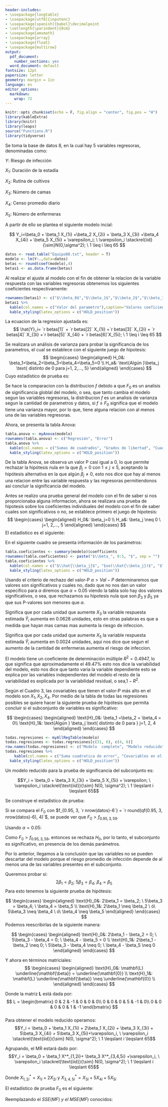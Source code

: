 ```yaml
---
header-includes:
- \usepackage{longtable}
- \usepackage[utf8]{inputenc}
- \usepackage[spanish]{babel}\decimalpoint
- \setlength{\parindent}{0cm}
- \usepackage{amsmath}
- \usepackage{array}
- \usepackage{float}
- \usepackage{multirow}
output:
  pdf_document:
    number_sections: yes
  word_document: default
fontsize: 12pt
papersize: letter
geometry: margin = 1in
language: es
editor_options:
  markdown:
    wrap: 72
---
```


```r
knitr::opts_chunk$set(echo = F, fig.align = "center", fig.pos = "H")
library(kableExtra)
library(knitr)
library(leaps)
source("Functions.R")
library(tidyverse)
```

```{=tex}
\input{titlepage}
\thispagestyle{empty}
\tableofcontents
\newpage
\thispagestyle{empty}
\listoffigures
\listoftables
\newpage
```

```{=tex}
\pagestyle{myheadings}
\setcounter{page}{3}
```
\section{Pregunta 1}
Se toma la base de datos 8, en la cual hay 5 variables regresoras, denominadas como:

$Y$: Riesgo de infección 

$X_1$: Duración de la estadía

$X_2$: Rutina de cultivos

$X_3$: Número de camas

$X_4$: Censo promedio diario

$X_5$: Número de enfermeras

A partir de ello se plantea el siguiente modelo incial:

$$
Y_i=\beta_0 + \beta_1 X_{1i} +\beta_2 X_{2i} + \beta_3 X_{3i} +\beta_4 X_{4i} + \beta_5 X_{5i} + \varepsilon_i; \ \varepsilon_i 
\stackrel{iid}{\sim}N(0,\sigma^2); \ 1 \leq i \leq 65
$$
```r
datos <- read.table("Equipo08.txt", header = T)
modelo <- lm(Y~.,data=datos)
betas <- round(coef(modelo),4)
betas1 <- as.data.frame(betas)
```

\subsection{Modelo de regresion}

Al realizar el ajuste al modelo con el fin de obtener la relacion de la variable respuesta con las variables regresoras obtenemos los siguientes coeficientes respectivamente:

```r
rownames(betas1) <- c("$\\beta_0$","$\\beta_1$","$\\beta_2$","$\\beta_3$","$\\beta_4$","$\\beta_5$")
betas1 %>% 
  kable(col.names = c("Valor del parametro"),caption="Valores coeficientes", escape = F, booktab = T, align = "c", row.names = T) %>% 
  kable_styling(latex_options = c("HOLD_position"))
```
La ecuacion de la regresion ajustada es:
$$
\hat{Y}_i=  `r betas[1]` + `r betas[2]` X_{1i} +`r betas[3]` X_{2i} + `r betas[4]` X_{3i} +`r betas[5]` X_{4i} + `r betas[6]`X_{5i}; \ 1 \leq i \leq 65 
$$
\subsection{Significancia de la regresión}
Se realizara un análisis de varianza para probar la significancia de los parametros, el cual se establece con el siguiente juego de hipotesis:
$$
\begin{cases}
  \begin{aligned}
    H_0&: \beta_1=\beta_2=\beta_3=\beta_4=\beta_5=0 \\
    H_a&: \text{Algún }\beta_j \text{ distinto de 0 para j=1, 2,..., 5}
  \end{aligned}
\end{cases}
$$
Cuyo estadístico de prueba es:

\begin{equation}
F_0 = \frac{MST}{MSE} \stackrel{H_0}{\sim} f_{5, `r nrow(datos)-6`}\\
\end{equation}

Se hace la comparacion con la distribucion $f$ debido a que $F_0$ es un analisis de significancia globlal del modelo, o sea, que tanto cambia el modelo segun las variables regresoras, la distribucion $f$ es un analisis de varianza segun la cantidad de parametros y datos, si $f \leq F_0$ significa que el modelo tiene una varianza mayor, por lo que, tiene alguna relacion con al menos una de las variables regresoras.      

Ahora, se presenta la tabla Anova:
```r
tabla.anova <- myAnova(modelo)
rownames(tabla.anova) <- c("Regresión", "Error")
tabla.anova %>% 
  kable(col.names = c("Sumas de cuadrados", "Grados de libertad", "Cuadrado medio", "$F_0$", "P-valor"),caption = "Tabla  ANOVA para el modelo", escape=F, booktab=T, align = "c", row.names = T) %>% 
  kable_styling(latex_options = c("HOLD_position"))
```
De la tabla Anova, se observa un valor P casi igual a 0, lo  que permite rechazar la hipótesis nula en la que $\beta_j = 0$ con $1 \leqslant j \leqslant 5$, aceptando la hipótesis alternativa en la que algún $\beta_j \neq 0$, esto nos dice que hay al menos una relacion entre las variable respuesta y las regresoras permitiendonos asi concluir la significancia del modelo.

\subsection{Significancia  de los parámetros}
Antes se realizo una prueba general del modelo con el fin de saber si nos proporcionaba alguna informacion, ahora se realizara una prueba de hipotesis sobre los coeficientes individuales del modelo con el fin de saber cuales son significativos o no, se establece primero el juego de hipotesis:
$$
\begin{cases}
  \begin{aligned}
    H_0&: \beta_j=0 \\
    H_a&: \beta_j \neq 0 \ j=1, 2,..., 5
  \end{aligned}
\end{cases}
$$
El estadistico es el siguiente:

\begin{equation}
T_{j,0} = \frac{\hat{\beta}_j}{se(\hat{\beta}_j)} \stackrel{H_0}{\sim} t_{`r nrow(datos)-6`}\\
\end{equation}


En el siguiente cuadro se presenta información de los parámetros:


```r
tabla.coeficientes <- summary(modelo)$coefficients
rownames(tabla.coeficientes) <- paste("$\\beta_", 0:5, "$", sep = "")
tabla.coeficientes %>% 
  kable(col.names = c("$\\hat{\\beta_j}$", "$se(\\hat{\\beta_j})$", "$T_{0j}$", "P-valor"),caption = "Resumen de los coeficientes", escape=F, booktab=T, align = "c", row.names = T, digits = 4) %>% 
  kable_styling(latex_options = c("HOLD_position"))
```
Usando el criterio de rechazo del valor-P $\alpha > Val-P$ determinaremos que valores son significativos y cuales no, dado que no nos dan un valor especifico para $\alpha$ diremos que $\alpha = 0.05$ viendo la tabla solo hay dos valores significativos, o sea, que rechazamos su hipotesis nula que son $\beta_3$ y $\beta_5$ ya que sus P-valores son menores que $\alpha$.

\subsection{Interpretación de los parámetros}

\textbf{$\hat{\beta_3}$:} Significa que por cada unidad que aumente $X_{3}$ la variable respuesta estimada $\hat{Y}_i$ aumenta en 0.0628 unidades, esto en otras palabras es que a medida que hayan mas camas mas aumenta la riesgo de infeccion.

\textbf{$\hat{\beta_5}$:} Significa que por cada unidad que aumente $X_{5}$ la variable respuesta estimada $\hat{Y}_i$ aumenta en 0.0024 unidades, aqui nos dice que segun el aumento de la cantidad de enfermeras aumenta el riesgo de infeccion.

\subsection{Coeficiente de determinación múltiple $R^2$}


El  modelo tiene un coeficiente de determinación múltiple $R^2 = 0.4947$, lo que significa que aproximadamente el $49.47\%$ esto nos dice la variabilidad del modelo, esto nos dice que tanto varia la variable dependiente esto se explica por las variables independientes del modelo el resto de la variabilidad es explicada por la variabilidad residual, o sea,$1-R^2$.

\newpage
\section{Pregunta 2}
\subsection{Planteamiento pruebas de hipótesis  y modelo reducido}

Según el Cuadro 3, las covariables que tienen el valor-P más alto en el modelo son $X_1, X_2, X_4$. 
Por medio de la tabla de todas las regresiones posibles se quiere hacer la siguiente prueba de hipótesis que permita concluir si el subconjunto de variables es significativo:


$$
\begin{cases}
\begin{aligned}
\text{H}_0&: \beta_1 =\beta_2 = \beta_4 = 0\\
\text{H}_1&: \text{Algún } \beta_j \text{ distinto de 0 para } j=1, 2, 4
\end{aligned}
\end{cases}
$$
```r
todas.regresiones <- myAllRegTable(modelo)
todas.regresiones <- todas.regresiones[c(31, 6), c(4, 6)]
row.names(todas.regresiones) <- c("Modelo  completo", "Modelo reducido")
todas.regresiones %>% 
    kable(col.names = c("Suma cuadratica de error", "Covariables en el modelo"), caption = "Resumen tabla de todas las regresiones posibles", escape=F, booktab=T, align = "c", row.names = T, digits = 4) %>% 
  kable_styling(latex_options = c("HOLD_position"))
```
Un modelo reducido para la prueba de significancia del subconjunto es:

$$Y_i = \beta_0 + \beta_3 X_{3i} + \beta_5 X_{5i} + \varepsilon; \ \varepsilon_i \stackrel{\text{iid}}{\sim} N(0, \sigma^2); \ 1 \leqslant i \leqslant 65$$
\subsection{Estadístico de prueba y conclusión}
Se construye el estadístico de prueba:

\begin{equation}
\begin{split}
F_0 &= \frac{(SSE(\beta_0, \beta_3, \beta_5) - SSE(\beta_0, \ \cdots, \ \beta_5))/3}{MSE(\beta_0, \ \cdots, \ \beta_5)} \stackrel{H_0}{\sim} f_{3, `r nrow(datos)-6`}\\
&= \frac{[69.028-58.420]/3}{0.990177} \\
&= 3.5711
\end{split}
\end{equation}

Si se compara el $F_0$ con $f_{0.95, 3, `r nrow(datos)-6`} = `r round(qf(0.95, 3, nrow(datos)-6), 4)`$, se puede ver que $F_0 > f_{0.95, 3, 59}$.

Usando $\alpha = 0.05$:

Como $F_0 > f_{0.95, 3, 59}$, entonces se rechaza $H_0$, por lo tanto, el subconjunto es significativo, en presencia de los demás parámetros.

Por lo anterior, llegamos a la conclusión que las variables no se pueden descartar del modelo porque el riesgo promedio de infección depende de al menos una de las variables presentes en el subconjunto.

\newpage
\section{Pregunta 3}
\subsection{Prueba de hipótesis y prueba de hipótesis matricial}
Queremos probar si: 
$$2\beta_1 = \beta_2; \ 5\beta_3  = \beta_4; \ \beta_4  = \beta_5 $$
Para esto tenemos la siguiente prueba de hipótesis:

$$
\begin{cases}
\begin{aligned}
\text{H}_0&: 2\beta_1 = \beta_2; \ 5\beta_3  = \beta_4; \ \beta_4  = \beta_5 \\
\text{H}_1&: 2\beta_1 \neq \beta_2  \ ó\ 5\beta_3 \neq \beta_4 \ ó\ \beta_4 \neq \beta_5
\end{aligned}
\end{cases}
$$
Podemos reescribirlas de la siguiente manera:

$$
\begin{cases}
\begin{aligned}
\text{H}_0&: 2\beta_1 - \beta_2 = 0; \ 5\beta_3  - \beta_4 = 0; \ \beta_4  - \beta_5 = 0 \\
\text{H}_1&: 2\beta_1 - \beta_2 \neq 0; \ 5\beta_3  - \beta_4 \neq 0; \ \beta_4  - \beta_5 \neq 0
\end{aligned}
\end{cases}
$$

Y ahora en términos matriciales:
$$
\begin{cases}
\begin{aligned}
\text{H}_0&: \mathbf{L} \underline{\mathbf{\beta}} = \underline{\mathbf{0}} \\
\text{H}_1&: \mathbf{L} \underline{\mathbf{\beta}} \neq \underline{\mathbf{0}} \\
\end{aligned}
\end{cases}
$$

Donde la matriz $\mathbf{L}$ está dada por:
$$
L = \begin{bmatrix}
  0 & 2 & -1 & 0 & 0 & 0\\
  0 & 0 & 0 & 5 & -1 & 0\\
  0 & 0 & 0 & 0 & 1 & -1
\end{bmatrix}
$$  
Para obtener el modelo reducido operamos:
$$Y_i = \beta_0  + \beta_1 X_{1i} + 2\beta_1 X_{2i} + \beta_3 X_{3i} + 5\beta_3 X_{4i} + 5\beta_3 X_{5i}+\varepsilon_i, \ \varepsilon_i \stackrel{\text{iid}}{\sim} N(0, \sigma^2); \ 1 \leqslant i \leqslant 65$$

Agrupando, el MR estará dado por: 
$$Y_i = \beta_0  + \beta_1 X^*_{1,2i}+ \beta_3 X^*_{3,4,5i} +\varepsilon_i, \ \varepsilon_i \stackrel{\text{iid}}{\sim} N(0, \sigma^2); \ 1 \leqslant i \leqslant 65$$

Donde $X^*_{1,2i} = X_{1i} + 2X_{2i}$ y $X^*_{3,4,5i} = X_{3i} + 5X_{4i}+ 5X_{5i}$

\subsection{Estadístico de prueba}

El estadístico de prueba $F_0$ es el siguiente:

\begin{equation}
F_0 = \frac{(SSE(MR) - SSE(MF))/3}{MSE(MF)} \stackrel{H_0}{\sim} f_{3, `r nrow(datos)-6`}\\
\end{equation}

Reemplazando el $SSE(MF)\ y \ el \ MSE(MF)$ conocidos:

\begin{equation}
F_0 = \frac{(SSE(MR) - 58.420)/3}{0.990177} \stackrel{H_0}{\sim} f_{3, `r nrow(datos)-6`}\\
\end{equation}

\newpage
\section{Pregunta 4}
\subsection{Supuestos del modelo}

\subsubsection{Normalidad de los residuales}